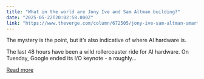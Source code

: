 ```yaml
---
title: "What in the world are Jony Ive and Sam Altman building?"
date: "2025-05-22T20:02:58.000Z"
link: "https://www.theverge.com/column/672505/jony-ive-sam-altman-smart-glasses-ai-hardware-wearables-gadgets"
---
```


The mystery is the point, but it’s also indicative of where AI hardware is.

The last 48 hours have been a wild rollercoaster ride for AI hardware. On Tuesday, Google ended its I/O keynote - a roughly...

[Read more](https://www.theverge.com/column/672505/jony-ive-sam-altman-smart-glasses-ai-hardware-wearables-gadgets)
